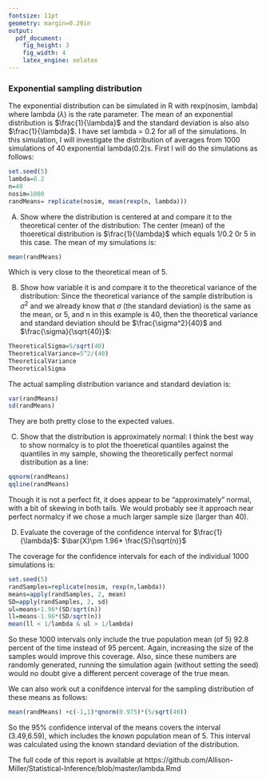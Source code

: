 ```yaml
---
fontsize: 11pt
geometry: margin=0.20in
output:
  pdf_document:
    fig_height: 3
    fig_width: 4
    latex_engine: xelatex
---
```


### Exponential sampling distribution
The exponential distribution can be simulated in R with rexp(nosim, lambda) where lambda ($\lambda$) is the rate parameter. The mean of an exponential distribution is $\frac{1}{\lambda}$ and the standard deviation is also also $\frac{1}{\lambda}$. I have set lambda = 0.2 for all of the simulations. In this simulation, I will investigate the distribution of averages from 1000 simulations of 40 exponential lambda(0.2)s.
First I will do the simulations as follows:
```r
set.seed(5)
lambda=0.2
n=40
nosim=1000
randMeans= replicate(nosim, mean(rexp(n, lambda)))
```
A) Show where the distribution is centered at and compare it to the theoretical center of the distribution: The center (mean) of the thoeretical distribution is $\frac{1}{\lambda}$ which equals 1/0.2 0r  5 in this case.  The mean of my simulations is:
```r
mean(randMeans)
```
Which is very close to the theoretical mean of 5.

B) Show how variable it is and compare it to the theoretical variance of the distribution:
Since the theoretical variance of the sample distribution is $\sigma^2$ and we already know that $\sigma$ (the standard deviation) is the same as the mean, or 5, and n in this example is 40, then the theoretical  variance and standard deviation should be $\frac{\sigma^2}{40}$ and $\frac{\sigma}{\sqrt{40}}$:
```r
TheoreticalSigma=5/sqrt(40)
TheoreticalVariance=5^2/(40)
TheoreticalVariance
TheoreticalSigma
```
The actual sampling distribution variance and standard deviation is:
```r
var(randMeans)
sd(randMeans)
```
They are both pretty close to the expected values.

C) Show that the distribution is approximately normal:
I think the best way to show normalcy is to plot the thoeretical quantiles against the quantiles in my sample, showing the theoretically perfect normal distribution as a line:
```r
qqnorm(randMeans)
qqline(randMeans)
```

Though it is not a perfect fit, it does appear to be "approximately" normal, with a bit of skewing in both tails.  We would probably see it approach near perfect normalcy if we chose a much larger sample size (larger than 40).

D) Evaluate the coverage of the confidence interval for $\frac{1}{\lambda}$: $\bar{X}\pm 1.96* \frac{S}{\sqrt(n)}$

The coverage for the confidence intervals for each of the individual 1000 simulations is:
```r
set.seed(5)
randSamples=replicate(nosim, rexp(n,lambda))
means=apply(randSamples, 2, mean)
SD=apply(randSamples, 2, sd)
ul=means+1.96*(SD/sqrt(n))
ll=means-1.96*(SD/sqrt(n))
mean(ll < 1/lambda & ul > 1/lambda)
```
So these 1000 intervals only include the true population mean (of 5) 92.8 percent of the time instead of 95 percent.  Again, increasing the size of the samples would improve this coverage.  Also, since these numbers are randomly generated, running the simulation again (without setting the seed) would no doubt give a different percent coverage of the true mean.

We can also work out a conifdence interval for the sampling distribution of these means as follows:

```r
mean(randMeans) +c(-1,1)*qnorm(0.975)*(5/sqrt(40))
```
So the 95% confidence interval of the means covers the interval (3.49,6.59), which includes the known population mean of 5.  This interval was calculated using the known standard deviation of the distribution. 

The full code of this report is available at https://github.com/Allison-Miller/Statistical-Inference/blob/master/lambda.Rmd

